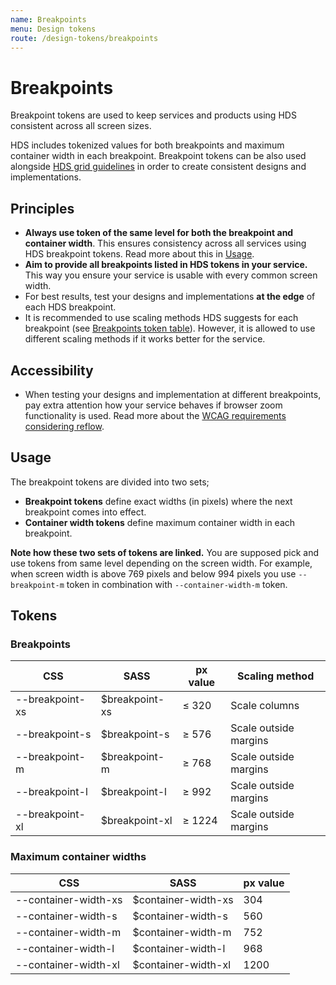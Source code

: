 ```yaml
---
name: Breakpoints
menu: Design tokens
route: /design-tokens/breakpoints
---
```



# Breakpoints

<LargeParagraph>
    Breakpoint tokens are used to keep services and products using HDS consistent across all screen sizes.
</LargeParagraph>

HDS includes tokenized values for both breakpoints and maximum container width in each breakpoint. Breakpoint tokens can be also used alongside [HDS grid guidelines](/guidelines/grid) in order to create consistent designs and implementations.

## Principles
- **Always use token of the same level for both the breakpoint and container width**. This ensures consistency across all services using HDS breakpoint tokens. Read more about this in [Usage](/design-tokens/breakpoints#usage).
- **Aim to provide all breakpoints listed in HDS tokens in your service.** This way you ensure your service is usable with every common screen width. 
- For best results, test your designs and implementations **at the edge** of each HDS breakpoint.
- It is recommended to use scaling methods HDS suggests for each breakpoint (see [Breakpoints token table](/design-tokens/breakpoints#breakpoints-1)). However, it is allowed to use different scaling methods if it works better for the service.


## Accessibility
- When testing your designs and implementation at different breakpoints, pay extra attention how your service behaves if browser zoom functionality is used. Read more about the [WCAG requirements considering reflow](https://www.w3.org/WAI/WCAG21/Understanding/reflow.html).


## Usage
The breakpoint tokens are divided into two sets;
- **Breakpoint tokens** define exact widths (in pixels) where the next breakpoint comes into effect. 
- **Container width tokens** define maximum container width in each breakpoint.

**Note how these two sets of tokens are linked.** You are supposed pick and use tokens from same level depending on the screen width. For example, when screen width is above 769 pixels and below 994 pixels you use `--breakpoint-m` token in combination with `--container-width-m` token.


## Tokens
### Breakpoints
CSS             | SASS           | px value | Scaling method
----------------|----------------|----------|----------------------
--breakpoint-xs | $breakpoint-xs | ≤ 320    | Scale columns
--breakpoint-s  | $breakpoint-s  | ≥ 576    | Scale outside margins
--breakpoint-m  | $breakpoint-m  | ≥ 768    | Scale outside margins
--breakpoint-l  | $breakpoint-l  | ≥ 992    | Scale outside margins
--breakpoint-xl | $breakpoint-xl | ≥ 1224   | Scale outside margins

### Maximum container widths
CSS                  | SASS                | px value
---------------------|---------------------|---------
--container-width-xs | $container-width-xs | 304
--container-width-s  | $container-width-s  | 560
--container-width-m  | $container-width-m  | 752
--container-width-l  | $container-width-l  | 968
--container-width-xl | $container-width-xl | 1200


